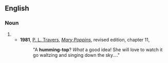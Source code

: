 {{also|humming top}}

==English==

===Noun===
{{en-noun|head=[[humming]]-[[top]]}}
# {{alternative spelling of|en|humming top}}
#* '''1981''', [[w:P. L. Travers|P. L. Travers]], [[w:Mary Poppins|''Mary Poppins'']], revised edition, chapter 11,
#*: "A '''humming-top'''? ''What'' a good idea! She will love to watch it go waltzing and singing down the sky...."